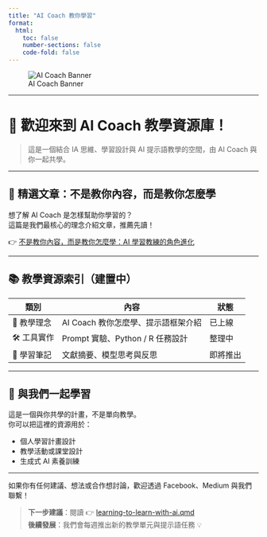 ---
title: "AI Coach 教你學習"
format:
  html:
    toc: false
    number-sections: false
    code-fold: false
---

![AI Coach Banner](/assets/img/ai-coach-banner.jpg)

---

# 👋 歡迎來到 AI Coach 教學資源庫！

> 這是一個結合 IA 思維、學習設計與 AI 提示語教學的空間，由 AI Coach 與你一起共學。

---

## 🚀 精選文章：不是教你內容，而是教你怎麼學

想了解 AI Coach 是怎樣幫助你學習的？  
這篇是我們最核心的理念介紹文章，推薦先讀！

👉 [不是教你內容，而是教你怎麼學：AI 學習教練的角色進化](learning-to-learn-with-ai.qmd)

---

## 📚 教學資源索引（建置中）

| 類別       | 內容                                | 狀態     |
| ---------- | ----------------------------------- | -------- |
| 🧠 教學理念 | AI Coach 教你怎麼學、提示語框架介紹 | 已上線   |
| 🛠️ 工具實作 | Prompt 實驗、Python / R 任務設計    | 整理中   |
| 📖 學習筆記 | 文獻摘要、模型思考與反思            | 即將推出 |

---

## 🤝 與我們一起學習

這是一個與你共學的計畫，不是單向教學。  
你可以把這裡的資源用於：

- 個人學習計畫設計
- 教學活動或課堂設計
- 生成式 AI 素養訓練

---

如果你有任何建議、想法或合作想討論，歡迎透過 Facebook、Medium 與我們聯繫！

> **下一步建議**：閱讀 👉 [learning-to-learn-with-ai.qmd](learning-to-learn-with-ai.qmd)  
> **後續發展**：我們會每週推出新的教學單元與提示語任務 💡